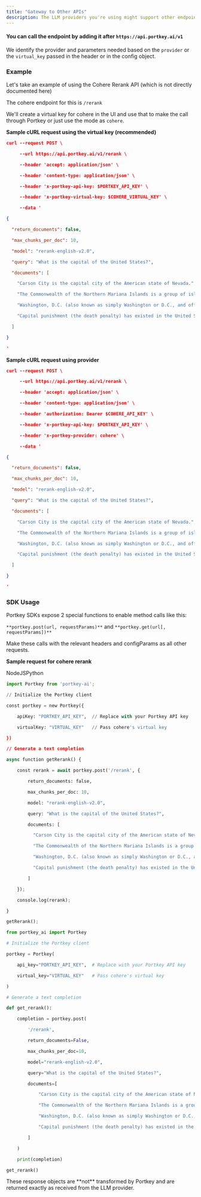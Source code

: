 ```yaml
---
title: "Gateway to Other APIs"
description: The LLM providers you're using might support other endpoints than the one's supported by Portkey. The gateway supports directly proxying the requests for them.
---
```




#### You can call the endpoint by adding it after `https://api.portkey.ai/v1`

We identify the provider and parameters needed based on the `provider` or the `virtual_key` passed in the header or in the config object.

### Example

Let's take an example of using the Cohere Rerank API (which is not directly documented here)

The cohere endpoint for this is `/rerank`

We'll create a virtual key for cohere in the UI and use that to make the call through Portkey or just use the mode as `cohere`.

**Sample cURL request using the virtual key (recommended)**


```JSON
curl --request POST \

     --url https://api.portkey.ai/v1/rerank \

     --header 'accept: application/json' \

     --header 'content-type: application/json' \

     --header 'x-portkey-api-key: $PORTKEY_API_KEY' \

     --header 'x-portkey-virtual-key: $COHERE_VIRTUAL_KEY' \

     --data '

{

  "return_documents": false,

  "max_chunks_per_doc": 10,

  "model": "rerank-english-v2.0",

  "query": "What is the capital of the United States?",

  "documents": [

    "Carson City is the capital city of the American state of Nevada.",

    "The Commonwealth of the Northern Mariana Islands is a group of islands in the Pacific Ocean. Its capital is Saipan.",

    "Washington, D.C. (also known as simply Washington or D.C., and officially as the District of Columbia) is the capital of the United States. It is a federal district.",

    "Capital punishment (the death penalty) has existed in the United States since beforethe United States was a country. As of 2017, capital punishment is legal in 30 of the 50 states."

  ]

}

'
```

**Sample cURL request using provider**



```JSON
curl --request POST \

     --url https://api.portkey.ai/v1/rerank \

     --header 'accept: application/json' \

     --header 'content-type: application/json' \

     --header 'authorization: Bearer $COHERE_API_KEY' \

     --header 'x-portkey-api-key: $PORTKEY_API_KEY' \

     --header 'x-portkey-provider: cohere' \

     --data '

{

  "return_documents": false,

  "max_chunks_per_doc": 10,

  "model": "rerank-english-v2.0",

  "query": "What is the capital of the United States?",

  "documents": [

    "Carson City is the capital city of the American state of Nevada.",

    "The Commonwealth of the Northern Mariana Islands is a group of islands in the Pacific Ocean. Its capital is Saipan.",

    "Washington, D.C. (also known as simply Washington or D.C., and officially as the District of Columbia) is the capital of the United States. It is a federal district.",

    "Capital punishment (the death penalty) has existed in the United States since beforethe United States was a country. As of 2017, capital punishment is legal in 30 of the 50 states."

  ]

}

'
```

### SDK Usage

Portkey SDKs expose 2 special functions to enable method calls like this:

`**portkey.post(url, requestParams)**` and `**portkey.get(url[, requestParams])**`

Make these calls with the relevant headers and configParams as all other requests.

**Sample request for cohere rerank**

NodeJSPython



```py
import Portkey from 'portkey-ai';

// Initialize the Portkey client

const portkey = new Portkey({

    apiKey: "PORTKEY_API_KEY",  // Replace with your Portkey API key

    virtualKey: "VIRTUAL_KEY"   // Pass cohere's virtual key

})

// Generate a text completion

async function getRerank() {

    const rerank = await portkey.post('/rerank', {

        return_documents: false,

        max_chunks_per_doc: 10,

        model: "rerank-english-v2.0",

        query: "What is the capital of the United States?",

        documents: [

          "Carson City is the capital city of the American state of Nevada.",

          "The Commonwealth of the Northern Mariana Islands is a group of islands in the Pacific Ocean. Its capital is Saipan.",

          "Washington, D.C. (also known as simply Washington or D.C., and officially as the District of Columbia) is the capital of the United States. It is a federal district.",

          "Capital punishment (the death penalty) has existed in the United States since beforethe United States was a country. As of 2017, capital punishment is legal in 30 of the 50 states."

        ]

    });

    console.log(rerank);

}

getRerank();
```



```py
from portkey_ai import Portkey

# Initialize the Portkey client

portkey = Portkey(

    api_key="PORTKEY_API_KEY",  # Replace with your Portkey API key

    virtual_key="VIRTUAL_KEY"   # Pass cohere's virtual key

)

# Generate a text completion

def get_rerank():

    completion = portkey.post(

        '/rerank',

        return_documents=False,

        max_chunks_per_doc=10,

        model="rerank-english-v2.0",

        query="What is the capital of the United States?",

        documents=[

            "Carson City is the capital city of the American state of Nevada.",

            "The Commonwealth of the Northern Mariana Islands is a group of islands in the Pacific Ocean. Its capital is Saipan.",

            "Washington, D.C. (also known as simply Washington or D.C., and officially as the District of Columbia) is the capital of the United States. It is a federal district.",

            "Capital punishment (the death penalty) has existed in the United States since beforethe United States was a country. As of 2017, capital punishment is legal in 30 of the 50 states."

        ]

    )

    print(completion)

get_rerank()

```

<Note>
These response objects are **not** transformed by Portkey and are returned exactly as received from the LLM provider.

</Note>
